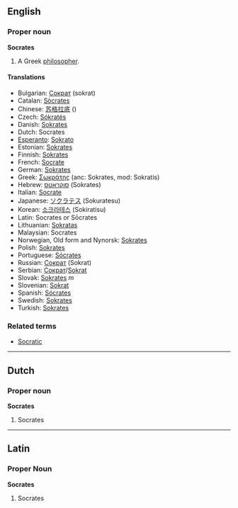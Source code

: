 ==English==
===Proper noun===
'''Socrates'''

# A Greek [[philosopher]].

==== Translations ====
*Bulgarian: [[Сократ]] (sokrat)
*Catalan: [[Sòcrates]]
*Chinese: [[苏格拉底]] ()
*Czech: [[Sókratés]]
*Danish: [[Sokrates]]
*Dutch: Socrates
*[[Esperanto]]: [[Sokrato]]
*Estonian: [[Sokrates]]
*Finnish: [[Sokrates]]
*French: [[Socrate]]
*German: [[Sokrates]]
*Greek: [[Σωκράτης]] (anc: Sokrates, mod: Sokratis)
*Hebrew: [[סוקראטס]] (Sokrates)
*Italian: [[Socrate]]
*Japanese: [[ソクラテス]] (Sokuratesu)
*Korean: [[소크라테스]] (Sokiratisu)
*Latin: Socrates or S&#333;crates
*Lithuanian: [[Sokratas]]
*Malaysian: Socrates
*Norwegian, Old form and Nynorsk: [[Sokrates]]
*Polish: [[Sokrates]]
*Portuguese: [[Sócrates]]
*Russian: [[Сократ]] (Sokrat)
*Serbian: [[Сократ]]/[[Sokrat]]
*Slovak: [[Sokrates#Slovak|Sokrates]] ''m''
*Slovenian: [[Sokrat]]
*Spanish: [[Sócrates]]
*Swedish: [[Sokrates]]
*Turkish: [[Sokrates]]

===Related terms===
*[[Socratic]]

----
==Dutch==
===Proper noun===
'''Socrates'''

#Socrates
----
==Latin==
===Proper Noun===
'''Socrates'''

#Socrates

{{Wikipedia}}